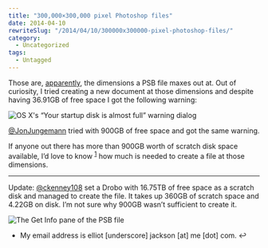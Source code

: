 ```yaml
---
title: "300,000×300,000 pixel Photoshop files"
date: 2014-04-10
rewriteSlug: "/2014/04/10/300000x300000-pixel-photoshop-files/"
category:
  - Uncategorized
tags:
  - Untagged
---
```


Those are, [apparently](https://www.adobe.com/devnet-apps/photoshop/fileformatashtml/), the dimensions a PSB file maxes out at. Out of curiosity, I tried creating a new document at those dimensions and despite having 36.91GB of free space I got the following warning:

![OS X's “Your startup disk is almost full” warning dialog](https://elliotekj.com/wp-content/uploads/2014/04/Screen_Shot_2015-04-10_at_23.06.12.png)

[@JonJungemann](http://twitter.com/JonJungemann) tried with 900GB of free space and got the same warning.

If anyone out there has more than 900GB worth of scratch disk space available, I’d love to know <sup id="fnref-175-2"><a href="#fn-175-2">1</a></sup> how much is needed to create a file at those dimensions.

* * *

Update: [@ckenney108](http://twitter.com/ckenney108) set a Drobo with 16.75TB of free space as a scratch disk and managed to create the file. It takes up 360GB of scratch space and 4.22GB on disk. I’m not sure why 900GB wasn’t sufficient to create it.

![The Get Info pane of the PSB file](https://elliotekj.com/wp-content/uploads/2014/04/proof.png)

- My email address is elliot [underscore] jackson [at] me [dot] com.&nbsp;↩
  
